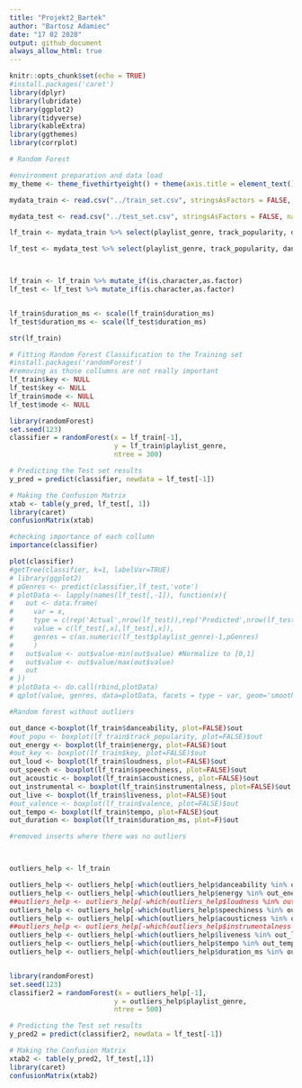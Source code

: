 ```yaml
---
title: "Projekt2_Bartek"
author: "Bartosz Adamiec"
date: "17 02 2020"
output: github_document
always_allow_html: true
---
```


```r
knitr::opts_chunk$set(echo = TRUE)
#install.packages('caret')
library(dplyr)
library(lubridate)
library(ggplot2)
library(tidyverse)
library(kableExtra)
library(ggthemes)
library(corrplot)
```

```r
# Random Forest 

#environment preparation and data load
my_theme <- theme_fivethirtyeight() + theme(axis.title = element_text(), axis.title.x = element_text())

mydata_train <- read.csv("../train_set.csv", stringsAsFactors = FALSE, na.strings="")

mydata_test <- read.csv("../test_set.csv", stringsAsFactors = FALSE, na.strings="")

lf_train <- mydata_train %>% select(playlist_genre, track_popularity, danceability, energy, key, loudness, mode, speechiness, acousticness, instrumentalness, liveness, valence, tempo, duration_ms)

lf_test <- mydata_test %>% select(playlist_genre, track_popularity, danceability, energy, key, loudness, mode, speechiness, acousticness, instrumentalness, liveness, valence, tempo, duration_ms)



lf_train <- lf_train %>% mutate_if(is.character,as.factor)
lf_test <- lf_test %>% mutate_if(is.character,as.factor)


lf_train$duration_ms <- scale(lf_train$duration_ms)
lf_test$duration_ms <- scale(lf_test$duration_ms)

str(lf_train)
```



```r

# Fitting Random Forest Classification to the Training set
#install.packages('randomForest')
#removing as those collumns are not really important
lf_train$key <- NULL
lf_test$key <- NULL
lf_train$mode <- NULL
lf_test$mode <- NULL

library(randomForest)
set.seed(123)
classifier = randomForest(x = lf_train[-1],
                          y = lf_train$playlist_genre,
                          ntree = 300)

# Predicting the Test set results
y_pred = predict(classifier, newdata = lf_test[-1])
```


```r
# Making the Confusion Matrix
xtab <- table(y_pred, lf_test[, 1])
library(caret) 
confusionMatrix(xtab)
```

```r
#checking importance of each collumn
importance(classifier)

```



```r
plot(classifier)
#getTree(classifier, k=1, labelVar=TRUE)
# library(ggplot2)
# pGenres <- predict(classifier,lf_test,'vote')
# plotData <- lapply(names(lf_test[,-1]), function(x){
#   out <- data.frame(
#     var = x,
#     type = c(rep('Actual',nrow(lf_test)),rep('Predicted',nrow(lf_test))),
#     value = c(lf_test[,x],lf_test[,x]),
#     genres = c(as.numeric(lf_test$playlist_genre)-1,pGenres)
#     )
#   out$value <- out$value-min(out$value) #Normalize to [0,1]
#   out$value <- out$value/max(out$value)
#   out
# })
# plotData <- do.call(rbind,plotData)
# qplot(value, genres, data=plotData, facets = type ~ var, geom='smooth', span = 0.5)
```












```r
#Random forest without outliers

out_dance <-boxplot(lf_train$danceability, plot=FALSE)$out
#out_popu <- boxplot(lf_train$track_popularity, plot=FALSE)$out
out_energy <- boxplot(lf_train$energy, plot=FALSE)$out
#out_key <- boxplot(lf_train$key, plot=FALSE)$out
out_loud <- boxplot(lf_train$loudness, plot=FALSE)$out
out_speech <- boxplot(lf_train$speechiness, plot=FALSE)$out
out_acoustic <- boxplot(lf_train$acousticness, plot=FALSE)$out
out_instrumental <- boxplot(lf_train$instrumentalness, plot=FALSE)$out
out_live <- boxplot(lf_train$liveness, plot=FALSE)$out
#out_valence <- boxplot(lf_train$valence, plot=FALSE)$out
out_tempo <- boxplot(lf_train$tempo, plot=FALSE)$out
out_duration <- boxplot(lf_train$duration_ms, plot=F)$out

#removed inserts where there was no outliers



outliers_help <- lf_train

outliers_help <- outliers_help[-which(outliers_help$danceability %in% out_dance),]
outliers_help <- outliers_help[-which(outliers_help$energy %in% out_energy),]
##outliers_help <- outliers_help[-which(outliers_help$loudness %in% out_loud),]
outliers_help <- outliers_help[-which(outliers_help$speechiness %in% out_speech),]
outliers_help <- outliers_help[-which(outliers_help$acousticness %in% out_acoustic),]
##outliers_help <- outliers_help[-which(outliers_help$instrumentalness %in% out_instrumental),]
outliers_help <- outliers_help[-which(outliers_help$liveness %in% out_live),]
outliers_help <- outliers_help[-which(outliers_help$tempo %in% out_tempo),]
outliers_help <- outliers_help[-which(outliers_help$duration_ms %in% out_duration),]



```


```r
library(randomForest)
set.seed(123)
classifier2 = randomForest(x = outliers_help[-1],
                          y = outliers_help$playlist_genre,
                          ntree = 500)

# Predicting the Test set results
y_pred2 = predict(classifier2, newdata = lf_test[-1])
```


```r
# Making the Confusion Matrix
xtab2 <- table(y_pred2, lf_test[,1])
library(caret) 
confusionMatrix(xtab2)
```

